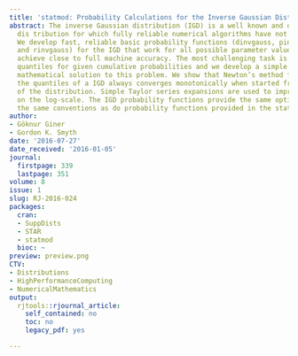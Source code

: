 ```yaml
---
title: 'statmod: Probability Calculations for the Inverse Gaussian Distribution'
abstract: The inverse Gaussian distribution (IGD) is a well known and often used probability
  dis tribution for which fully reliable numerical algorithms have not been available.
  We develop fast, reliable basic probability functions (dinvgauss, pinvgauss, qinvgauss
  and rinvgauss) for the IGD that work for all possible parameter values and which
  achieve close to full machine accuracy. The most challenging task is to compute
  quantiles for given cumulative probabilities and we develop a simple but elegant
  mathematical solution to this problem. We show that Newton’s method for finding
  the quantiles of a IGD always converges monotonically when started from the mode
  of the distribution. Simple Taylor series expansions are used to improve accuracy
  on the log-scale. The IGD probability functions provide the same options and obey
  the same conventions as do probability functions provided in the stats package.
author:
- Göknur Giner
- Gordon K. Smyth
date: '2016-07-27'
date_received: '2016-01-05'
journal:
  firstpage: 339
  lastpage: 351
volume: 8
issue: 1
slug: RJ-2016-024
packages:
  cran:
  - SuppDists
  - STAR
  - statmod
  bioc: ~
preview: preview.png
CTV:
- Distributions
- HighPerformanceComputing
- NumericalMathematics
output:
  rjtools::rjournal_article:
    self_contained: no
    toc: no
    legacy_pdf: yes

---
```

